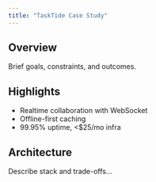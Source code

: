 ```yaml
---
title: "TaskTide Case Study"
---
```


## Overview
Brief goals, constraints, and outcomes.

## Highlights
- Realtime collaboration with WebSocket
- Offline-first caching
- 99.95% uptime, <$25/mo infra

## Architecture
Describe stack and trade-offs…
